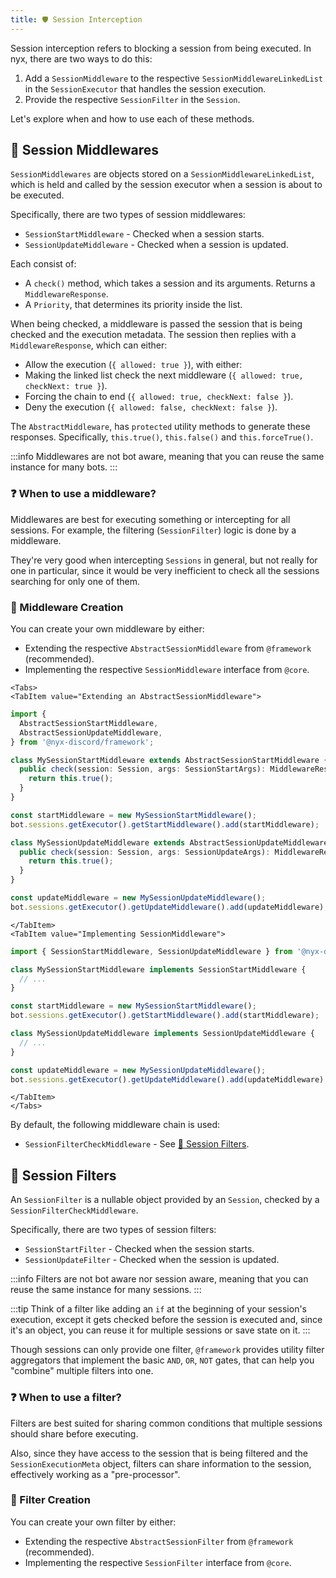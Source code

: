 ```yaml
---
title: ️🛡️ Session Interception
---
```



Session interception refers to blocking a session from being executed. In nyx, there are two ways to do this:

1. Add a `SessionMiddleware` to the respective `SessionMiddlewareLinkedList` in the `SessionExecutor` that handles
the session execution.
2. Provide the respective `SessionFilter` in the `Session`.

Let's explore when and how to use each of these methods.

## 🚦 Session Middlewares

`SessionMiddlewares` are objects stored on a `SessionMiddlewareLinkedList`, which is held and called by
the session executor when a session is about to be executed.

Specifically, there are two types of session middlewares:
* `SessionStartMiddleware` - Checked when a session starts.
* `SessionUpdateMiddleware` - Checked when a session is updated.

Each consist of:
* A `check()` method, which takes a session and its arguments. Returns a `MiddlewareResponse`.
* A `Priority`, that determines its priority inside the list.

When being checked, a middleware is passed the session that is being checked and the execution metadata. The session then
replies with a `MiddlewareResponse`, which can either:

* Allow the execution (`{ allowed: true }`), with either:
* Making the linked list check the next middleware (`{ allowed: true, checkNext: true }`).
* Forcing the chain to end (`{ allowed: true, checkNext: false }`).
* Deny the execution (`{ allowed: false, checkNext: false }`).

The `AbstractMiddleware`, has `protected` utility methods to generate these responses. Specifically, `this.true()`,
`this.false()` and `this.forceTrue()`.

:::info
Middlewares are not bot aware, meaning that you can reuse the same instance for many bots.
:::

### ❓ When to use a middleware?

Middlewares are best for executing something or intercepting for all sessions. For example, the filtering
(`SessionFilter`) logic is done by a middleware.

They're very good when intercepting `Sessions` in general, but not really for one in particular, since it
would be very inefficient to check all the sessions searching for only one of them.

### 👷‍ Middleware Creation

You can create your own middleware by either:

* Extending the respective `AbstractSessionMiddleware` from `@framework` (recommended).
* Implementing the respective `SessionMiddleware` interface from `@core`.

```mdx-code-block
<Tabs>
<TabItem value="Extending an AbstractSessionMiddleware">
```

```ts
import {
  AbstractSessionStartMiddleware,
  AbstractSessionUpdateMiddleware,
} from '@nyx-discord/framework';

class MySessionStartMiddleware extends AbstractSessionStartMiddleware {
  public check(session: Session, args: SessionStartArgs): MiddlewareResponse {
    return this.true();
  }
}

const startMiddleware = new MySessionStartMiddleware();
bot.sessions.getExecutor().getStartMiddleware().add(startMiddleware);

class MySessionUpdateMiddleware extends AbstractSessionUpdateMiddleware {
  public check(session: Session, args: SessionUpdateArgs): MiddlewareResponse {
    return this.true();
  }
}

const updateMiddleware = new MySessionUpdateMiddleware();
bot.sessions.getExecutor().getUpdateMiddleware().add(updateMiddleware);
```

```mdx-code-block
</TabItem>
<TabItem value="Implementing SessionMiddleware">
```

```ts
import { SessionStartMiddleware, SessionUpdateMiddleware } from '@nyx-discord/core';

class MySessionStartMiddleware implements SessionStartMiddleware {
  // ...
}

const startMiddleware = new MySessionStartMiddleware();
bot.sessions.getExecutor().getStartMiddleware().add(startMiddleware);

class MySessionUpdateMiddleware implements SessionUpdateMiddleware {
  // ...
}

const updateMiddleware = new MySessionUpdateMiddleware();
bot.sessions.getExecutor().getUpdateMiddleware().add(updateMiddleware);
```

```mdx-code-block
</TabItem>
</Tabs>
```

By default, the following middleware chain is used:

* `SessionFilterCheckMiddleware` - See [🚧 Session Filters](#-Session-filters).

## 🚧 Session Filters

An `SessionFilter` is a nullable object provided by an `Session`, checked by a `SessionFilterCheckMiddleware`.

Specifically, there are two types of session filters:
* `SessionStartFilter` - Checked when the session starts.
* `SessionUpdateFilter` - Checked when the session is updated.

:::info
Filters are not bot aware nor session aware, meaning that you can reuse the same instance for many sessions.
:::

:::tip
Think of a filter like adding an `if` at the beginning of your session's execution, except it gets checked before the
session is executed and, since it's an object, you can reuse it for multiple sessions or save state on it.
:::

Though sessions can only provide one filter, `@framework` provides utility filter aggregators that implement the
basic `AND`, `OR`, `NOT` gates, that can help you "combine" multiple filters into one.

### ❓ When to use a filter?

Filters are best suited for sharing common conditions that multiple sessions should share before executing.

Also, since they have access to the session that is being filtered and the `SessionExecutionMeta` object, filters can
share information to the session, effectively working as a "pre-processor".

### 👷‍ Filter Creation

You can create your own filter by either:

* Extending the respective `AbstractSessionFilter` from `@framework` (recommended).
* Implementing the respective `SessionFilter` interface from `@core`.
